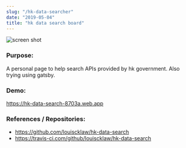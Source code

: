 ```yaml
---
slug: "/hk-data-searcher"
date: "2019-05-04"
title: "hk data search board"
---
```



![screen shot](/hk-data-search.png)

### Purpose:

A personal page to help search APIs provided by hk government. Also trying using gatsby.

### Demo:

https://hk-data-search-8703a.web.app

### References / Repositories:

- https://github.com/louiscklaw/hk-data-search
- https://travis-ci.com/github/louiscklaw/hk-data-search
